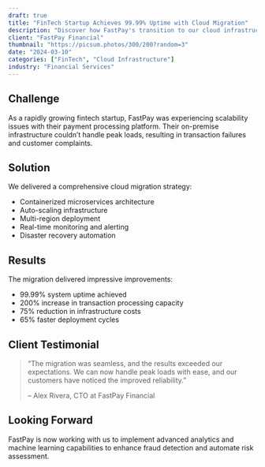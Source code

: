 ```yaml
---
draft: true
title: "FinTech Startup Achieves 99.99% Uptime with Cloud Migration"
description: "Discover how FastPay's transition to our cloud infrastructure improved their service reliability and customer trust."
client: "FastPay Financial"
thumbnail: "https://picsum.photos/300/200?random=3"
date: "2024-03-10"
categories: ["FinTech", "Cloud Infrastructure"]
industry: "Financial Services"
---
```


## Challenge

As a rapidly growing fintech startup, FastPay was experiencing scalability issues with their payment processing platform. Their on-premise infrastructure couldn't handle peak loads, resulting in transaction failures and customer complaints.

## Solution

We delivered a comprehensive cloud migration strategy:

- Containerized microservices architecture
- Auto-scaling infrastructure
- Multi-region deployment
- Real-time monitoring and alerting
- Disaster recovery automation

## Results

The migration delivered impressive improvements:

- 99.99% system uptime achieved
- 200% increase in transaction processing capacity
- 75% reduction in infrastructure costs
- 65% faster deployment cycles

## Client Testimonial

> "The migration was seamless, and the results exceeded our expectations. We can now handle peak loads with ease, and our customers have noticed the improved reliability."
>
> -- Alex Rivera, CTO at FastPay Financial

## Looking Forward

FastPay is now working with us to implement advanced analytics and machine learning capabilities to enhance fraud detection and automate risk assessment. 